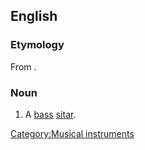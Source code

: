==English==
{{wikipedia|Surbahar}}

===Etymology===
From {{Hind.}}.

===Noun===
{{en-noun}}

# A [[bass]] [[sitar]].

[[Category:Musical instruments]]